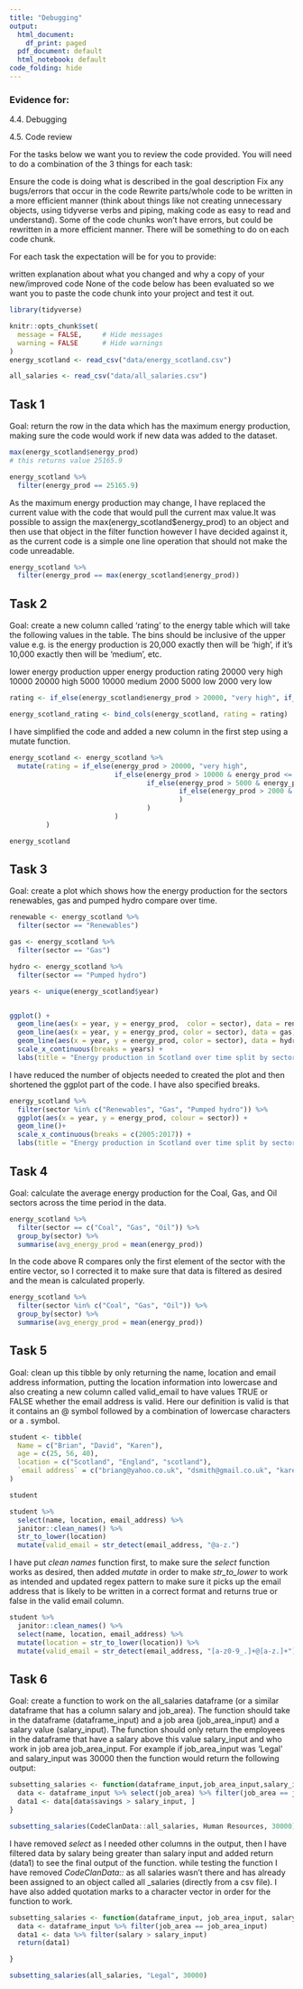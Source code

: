 ```yaml
---
title: "Debugging"
output:
  html_document:
    df_print: paged
  pdf_document: default
  html_notebook: default
code_folding: hide
---
```


### Evidence for:

4.4. Debugging

4.5. Code review

For the tasks below we want you to review the code provided. You will need to do a combination of the 3 things for each task:

Ensure the code is doing what is described in the goal description
Fix any bugs/errors that occur in the code
Rewrite parts/whole code to be written in a more efficient manner (think about things like not creating unnecessary objects, using tidyverse verbs and piping, making code as easy to read and understand).
Some of the code chunks won’t have errors, but could be rewritten in a more efficient manner. There will be something to do on each code chunk.

For each task the expectation will be for you to provide:

written explanation about what you changed and why
a copy of your new/improved code
None of the code below has been evaluated so we want you to paste the code chunk into your project and test it out.



```r
library(tidyverse)

knitr::opts_chunk$set(
  message = FALSE,     # Hide messages
  warning = FALSE      # Hide warnings
)
energy_scotland <- read_csv("data/energy_scotland.csv")

all_salaries <- read_csv("data/all_salaries.csv")

```
## Task 1
Goal: return the row in the data which has the maximum energy production, making sure the code would work if new data was added to the dataset.

```r
max(energy_scotland$energy_prod)
# this returns value 25165.9 

energy_scotland %>%
  filter(energy_prod == 25165.9)
```

As the maximum energy production may change, I have replaced the current value with the code that would pull the current max value.It was possible to assign the max(energy_scotland$energy_prod) to an object and then use that object in the filter function however I have decided against it, as the current code is a simple one line operation that should not make the code unreadable.

```r
energy_scotland %>%
  filter(energy_prod == max(energy_scotland$energy_prod))

```

## Task 2
Goal: create a new column called ‘rating’ to the energy table which will take the following values in the table. The bins should be inclusive of the upper value e.g. is the energy production is 20,000 exactly then will be ‘high’, if it’s 10,000 exactly then will be ‘medium’, etc.

lower energy production	upper energy production	rating
20000		very high
10000	20000	high
5000	10000	medium
2000	5000	low
2000	very low

```r
rating <- if_else(energy_scotland$energy_prod > 20000, "very high", if_else(energy_scotland$energy_prod > 10000 & energy_scotland$energy_prod <= 20000, "high", if_else(energy_scotland$energy_prod > 5000 & energy_scotland$energy_prod <= 10000, "medium", if_else(energy_scotland$energy_prod > 2000 & energy_scotland$energy_prod <= 5000, "low", "very low"))))

energy_scotland_rating <- bind_cols(energy_scotland, rating = rating)
```

I have simplified the code and added a new column in the first step using a mutate function. 

```r
energy_scotland <- energy_scotland %>% 
  mutate(rating = if_else(energy_prod > 20000, "very high", 
                          if_else(energy_prod > 10000 & energy_prod <= 20000, "high",
                                  if_else(energy_prod > 5000 & energy_prod <= 10000, "medium", 
                                          if_else(energy_prod > 2000 & energy_prod <= 5000, "low", "very low")
                                          )
                                  )
                          )
         )

energy_scotland
```

## Task 3
Goal: create a plot which shows how the energy production for the sectors renewables, gas and pumped hydro compare over time.

```r
renewable <- energy_scotland %>%
  filter(sector == "Renewables")

gas <- energy_scotland %>%
  filter(sector == "Gas")

hydro <- energy_scotland %>%
  filter(sector == "Pumped hydro")

years <- unique(energy_scotland$year)


ggplot() +
  geom_line(aes(x = year, y = energy_prod,  color = sector), data = renewable) +
  geom_line(aes(x = year, y = energy_prod, color = sector), data = gas) +
  geom_line(aes(x = year, y = energy_prod, color = sector), data = hydro) +
  scale_x_continuous(breaks = years) +
  labs(title = "Energy production in Scotland over time split by sector", x ="Year", y = "Energy production")

```

I have reduced the number of objects needed to created the plot and then shortened the ggplot part of the code. I have also specified breaks.

```r
energy_scotland %>% 
  filter(sector %in% c("Renewables", "Gas", "Pumped hydro")) %>%
  ggplot(aes(x = year, y = energy_prod, colour = sector)) +
  geom_line()+
  scale_x_continuous(breaks = c(2005:2017)) +
  labs(title = "Energy production in Scotland over time split by sector", x = "Year", y = "Energy production")

```
## Task 4
Goal: calculate the average energy production for the Coal, Gas, and Oil sectors across the time period in the data.

```r
energy_scotland %>%
  filter(sector == c("Coal", "Gas", "Oil")) %>%
  group_by(sector) %>%
  summarise(avg_energy_prod = mean(energy_prod))
```

In the code above R compares only the first element of the sector with the entire vector, so I corrected it to make sure that data is filtered as desired and the mean is  calculated properly.

```r
energy_scotland %>%
  filter(sector %in% c("Coal", "Gas", "Oil")) %>%
  group_by(sector) %>%
  summarise(avg_energy_prod = mean(energy_prod))
```

## Task 5

Goal: clean up this tibble by only returning the name, location and email address information, putting the location information into lowercase and also creating a new column called valid_email to have values TRUE or FALSE whether the email address is valid. Here our definition is valid is that it contains an @ symbol followed by a combination of lowercase characters or a . symbol.

```r
student <- tibble(
  Name = c("Brian", "David", "Karen"),
  age = c(25, 56, 40),
  location = c("Scotland", "England", "scotland"),
  `email address` = c("briang@yahoo.co.uk", "dsmith@gmail.co.uk", "karen")
)

student
```

```r
student %>%
  select(name, location, email_address) %>%
  janitor::clean_names() %>%
  str_to_lower(location) 
  mutate(valid_email = str_detect(email_address, "@a-z.")
```

I have put *clean names* function first, to make sure the *select* function works as desired, then added *mutate* in order to make *str_to_lower* to work as intended and updated regex pattern to make sure it picks up the email address that is likely to be written in a correct format and returns true or false in the valid email column.

```r
student %>%
  janitor::clean_names() %>%
  select(name, location, email_address) %>%
  mutate(location = str_to_lower(location)) %>%
  mutate(valid_email = str_detect(email_address, "[a-z0-9_.]+@[a-z.]+"))
```
## Task 6
Goal: create a function to work on the all_salaries dataframe (or a similar dataframe that has a column salary and job_area). The function should take in the dataframe (dataframe_input) and a job area (job_area_input) and a salary value (salary_input). The function should only return the employees in the dataframe that have a salary above this value salary_input and who work in job area job_area_input. For example if job_area_input was ‘Legal’ and salary_input was 30000 then the function would return the following output:


```r
subsetting_salaries <- function(dataframe_input,job_area_input,salary_input){ 
  data <- dataframe_input %>% select(job_area) %>% filter(job_area == job_area_input)
  data1 <- data[data$savings > salary_input, ]
}

subsetting_salaries(CodeClanData::all_salaries, Human Resources, 30000)
```

I have removed *select* as I needed other columns in the output, then I have filtered data by salary being greater than salary input and added return (data1) to see the final output of the function. while testing the function I have removed *CodeClanData::* as all salaries wasn't there and has already been assigned to an object called all _salaries (directly from a csv file). I have also added quotation marks to a character vector in order for the function to work.

```r

subsetting_salaries <- function(dataframe_input, job_area_input, salary_input){ 
  data <- dataframe_input %>% filter(job_area == job_area_input)
  data1 <- data %>% filter(salary > salary_input)
  return(data1)

}

subsetting_salaries(all_salaries, "Legal", 30000)

```

